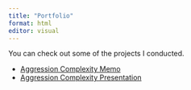 ```yaml
---
title: "Portfolio"
format: html
editor: visual
---
```



You can check out some of the projects I conducted.

<ul>
  <li><a href="/portfolio/AggressionComplexity.html" target="_blank">Aggression Complexity Memo</a></li>
  <li><a href="/portfolio/AggressionComplexitySlides.html" target="_blank">Aggression Complexity Presentation</a></li>